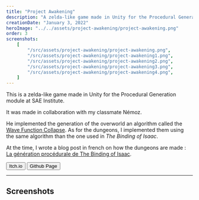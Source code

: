 ```yaml
---
title: "Project Awakening"
description: "A zelda-like game made in Unity for the Procedural Generation module at SAE Institute."
creationDate: "January 3, 2022"
heroImage: "../../assets/project-awakening/project-awakening.png"
order: 3
screenshots:
    [
        "/src/assets/project-awakening/project-awakening.png",
        "/src/assets/project-awakening/project-awakening1.png",
        "/src/assets/project-awakening/project-awakening2.png",
        "/src/assets/project-awakening/project-awakening3.png",
        "/src/assets/project-awakening/project-awakening4.png",
    ]
---
```



This is a zelda-like game made in Unity for the Procedural Generation module at SAE Institute.

It was made in collaboration with my classmate Némoz.

He implemented the generation of the overworld an algorithm called the [Wave Function Collapse](https://en.wikipedia.org/wiki/Wave_function_collapse#Use_in_procedural_generation).
As for the dungeons, I implemented them using the same algorithm than the one used in _The Binding of Isaac_.

At the time, I wrote a blog post in french on how the dungeons are made : [La génération procédurale de The Binding of Isaac](https://blog.stowy.ch/posts/isaac-proc-gen).

<div class="flex">
	<Button href="https://stowy.itch.io/project-awakening">Itch.io</Button>
	<Button href="https://github.com/St0wy/GPR4400-ProjectAwakening">
		Github Page
	</Button>
</div>

---

## Screenshots


<ScreenshotList screenshots={frontmatter.screenshots} />
